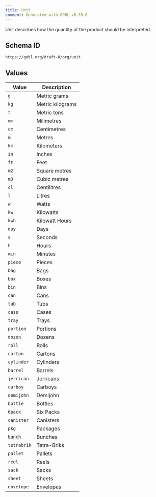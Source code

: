 ```yaml
---
title: Unit
comment: Generated with GOBL v0.39.0
---
```


Unit describes how the quantity of the product should be interpreted.

## Schema ID

`https://gobl.org/draft-0/org/unit`

## Values

| Value       | Description      |
|-------------|------------------|
| `g`         | Metric grams     |
| `kg`        | Metric kilograms |
| `t`         | Metric tons      |
| `mm`        | Milimetres       |
| `cm`        | Centimetres      |
| `m`         | Metres           |
| `km`        | Kilometers       |
| `in`        | Inches           |
| `ft`        | Feet             |
| `m2`        | Square metres    |
| `m3`        | Cubic metres     |
| `cl`        | Centilitres      |
| `l`         | Litres           |
| `w`         | Watts            |
| `kw`        | Kilowatts        |
| `kwh`       | Kilowatt Hours   |
| `day`       | Days             |
| `s`         | Seconds          |
| `h`         | Hours            |
| `min`       | Minutes          |
| `piece`     | Pieces           |
| `bag`       | Bags             |
| `box`       | Boxes            |
| `bin`       | Bins             |
| `can`       | Cans             |
| `tub`       | Tubs             |
| `case`      | Cases            |
| `tray`      | Trays            |
| `portion`   | Portions         |
| `dozen`     | Dozens           |
| `roll`      | Rolls            |
| `carton`    | Cartons          |
| `cylinder`  | Cylinders        |
| `barrel`    | Barrels          |
| `jerrican`  | Jerricans        |
| `carboy`    | Carboys          |
| `demijohn`  | Demijohn         |
| `bottle`    | Bottles          |
| `6pack`     | Six Packs        |
| `canister`  | Canisters        |
| `pkg`       | Packages         |
| `bunch`     | Bunches          |
| `tetrabrik` | Tetra-Briks      |
| `pallet`    | Pallets          |
| `reel`      | Reels            |
| `sack`      | Sacks            |
| `sheet`     | Sheets           |
| `envelope`  | Envelopes        |

